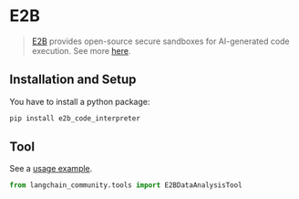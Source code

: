 # E2B

>[E2B](https://e2b.dev/) provides open-source secure sandboxes 
> for AI-generated code execution. See more [here](https://github.com/e2b-dev).

## Installation and Setup

You have to install a python package:

```bash
pip install e2b_code_interpreter
```

## Tool

See a [usage example](/docs/integrations/tools/e2b_data_analysis).

```python
from langchain_community.tools import E2BDataAnalysisTool
```

